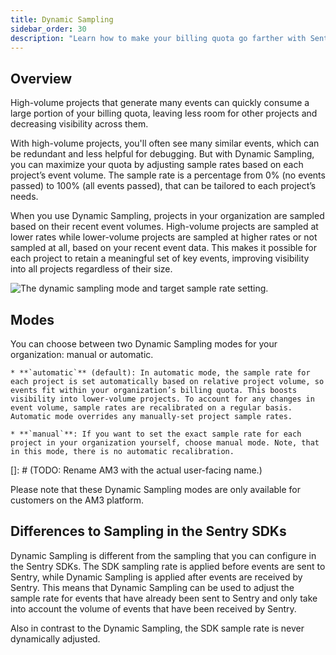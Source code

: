 ```yaml
---
title: Dynamic Sampling
sidebar_order: 30
description: "Learn how to make your billing quota go farther with Sentry's Dynamic Sampling."
---
```


## Overview

High-volume projects that generate many events can quickly consume a large portion of your billing quota, leaving less room for other projects and decreasing visibility across them.

With high-volume projects, you'll often see many similar events, which can be redundant and less helpful for debugging. But with Dynamic Sampling, you can maximize your quota by adjusting sample rates based on each project’s event volume. The sample rate is a percentage from 0% (no events passed) to 100% (all events passed), that can be tailored to each project’s needs.

When you use Dynamic Sampling, projects in your organization are sampled based on their recent event volumes. High-volume projects are sampled at lower rates while lower-volume projects are sampled at higher rates or not sampled at all, based on your recent event data. This makes it possible for each project to retain a meaningful set of key events, improving visibility into all projects regardless of their size.

![The dynamic sampling mode and target sample rate setting.](./img/mode-and-target-sample-rate.png)

## Modes

You can choose between two Dynamic Sampling modes for your organization: manual or automatic.

    * **`automatic`** (default): In automatic mode, the sample rate for each project is set automatically based on relative project volume, so events fit within your organization’s billing quota. This boosts visibility into lower-volume projects. To account for any changes in event volume, sample rates are recalibrated on a regular basis. Automatic mode overrides any manually-set project sample rates. 
    
    * **`manual`**: If you want to set the exact sample rate for each project in your organization yourself, choose manual mode. Note, that in this mode, there is no automatic recalibration.


[]: # (TODO: Rename AM3 with the actual user-facing name.)

<Note>

Please note that these Dynamic Sampling modes are only available for customers on the AM3 platform.

</Note>


## Differences to Sampling in the Sentry SDKs

Dynamic Sampling is different from the sampling that you can configure in the Sentry SDKs. The SDK sampling rate is applied before events are sent to Sentry, while Dynamic Sampling is applied after events are received by Sentry. This means that Dynamic Sampling can be used to adjust the sample rate for events that have already been sent to Sentry and only take into account the volume of events that have been received by Sentry.

Also in contrast to the Dynamic Sampling, the SDK sample rate is never dynamically adjusted.
